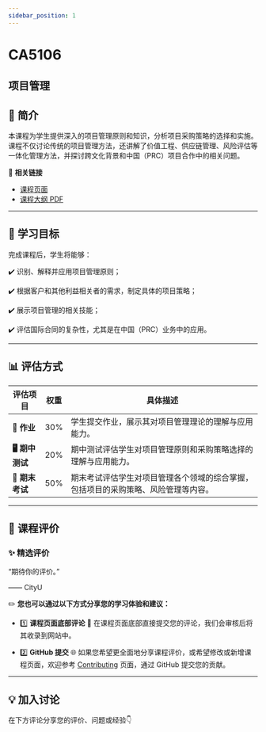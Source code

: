 ```yaml
---
sidebar_position: 1
---
```


# CA5106
## 项目管理

## **📘 简介**
本课程为学生提供深入的项目管理原则和知识，分析项目采购策略的选择和实施。课程不仅讨论传统的项目管理方法，还讲解了价值工程、供应链管理、风险评估等一体化管理方法，并探讨跨文化背景和中国（PRC）项目合作中的相关问题。

🔗 **相关链接**
- [课程页面](https://www.cityu.edu.hk/catalogue/pg/202425/course/CA5106.htm)
- [课程大纲 PDF](https://www.cityu.edu.hk/catalogue/pg/202425/course/CA5106.pdf)

---

## **🎯 学习目标**

完成课程后，学生将能够：

✔️ 识别、解释并应用项目管理原则；

✔️ 根据客户和其他利益相关者的需求，制定具体的项目策略；

✔️ 展示项目管理的相关技能；

✔️ 评估国际合同的复杂性，尤其是在中国（PRC）业务中的应用。

---

## **📊 评估方式**

| **评估项目**          | **权重** | **具体描述**                                                                                       |
|----------------------|---------|---------------------------------------------------------------------------------------------------|
| **📝 作业**           | 30%     | 学生提交作业，展示其对项目管理理论的理解与应用能力。                                              |
| **🖥️ 期中测试**      | 20%     | 期中测试评估学生对项目管理原则和采购策略选择的理解与应用能力。                                    |
| **📄 期末考试**       | 50%     | 期末考试评估学生对项目管理各个领域的综合掌握，包括项目的采购策略、风险管理等内容。               |

---

## **💬 课程评价**

### ✨ **精选评价**
<div className={commentStyles.commentBox}>
    <p className={commentStyles.commentText}>
        “期待你的评价。”
    </p>
    <p className={commentStyles.commentAuthor}>—— CityU</p>
</div>

✏️ **您也可以通过以下方式分享您的学习体验和建议：**

- 1️⃣ **课程页面底部评论**
💬 在课程页面底部直接提交您的评论，我们会审核后将其收录到网站中。

- 2️⃣ **GitHub 提交**
🌐 如果您希望更全面地分享课程评价，或希望修改或新增课程页面，欢迎参考 [Contributing](https://penjc.github.io/cityU-navigator/contributing) 页面，通过 GitHub 提交您的贡献。

---

## **💡 加入讨论**

在下方评论分享您的评价、问题或经验👇
<Utterances />